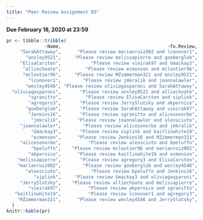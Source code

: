```yaml
---
title: "Peer Reivew Assignment 03"
---
```


__Due February 18, 2020 at 23:59__


```r
pr <- tibble::tribble(
              ~Name,                                       ~To.Review,                                               ~Will.Review,
     "SarahAttaway",      "Please review marianruiz002 and lconover1",        "You will be reviewed by gooberglob and wesley4546",
       "ansley9521",     "Please review melissapierre and gooberglob",  "You will be reviewed by oliviagasparoni and mcloutier96",
     "ElisaCarsten",           "Please review vieirak97 and Gmackay3",      "You will be reviewed by sgranitto and melissapierre",
      "alliechoate",         "Please review ecmonson and mcloutier96", "You will be reviewed by JerrySlutsky and oliviagasparoni",
      "mcloutier96",     "Please review MZimmerman321 and ansley9521",         "You will be reviewed by bpeluffo and alliechoate",
        "lconover1",        "Please review jmkralik and joannalawler",  "You will be reviewed by kaitlinwhite19 and SarahAttaway",
       "wesley4546", "Please review oliviagasparoni and SarahAttaway",  "You will be reviewed by MZimmerman321 and marianruiz002",
  "oliviagasparoni",       "Please review ansley9521 and alliechoate",           "You will be reviewed by wesley4546 and siplink",
        "sgranitto",         "Please review ElisaCarsten and siplink",          "You will be reviewed by Jenkins16 and vieirak97",
        "agregory3",       "Please review JerrySlutsky and akpernice", "You will be reviewed by melissapierre and kaitlinwhite19",
       "gooberglob",       "Please review SarahAttaway and vieirak97",     "You will be reviewed by marianruiz002 and ansley9521",
        "Jenkins16",       "Please review sgranitto and alicesonorbe",          "You will be reviewed by ecmonson and alexsciuto",
         "jmkralik",      "Please review joannalawler and alexsciuto",       "You will be reviewed by lconover1 and joannalawler",
     "joannalawler",        "Please review alicesonorbe and jmkralik",           "You will be reviewed by jmkralik and lconover1",
         "Gmackay3",       "Please review siplink and kaitlinwhite19",         "You will be reviewed by siplink and ElisaCarsten",
         "ecmonson",      "Please review Jenkins16 and MZimmerman321",        "You will be reviewed by alliechoate and akpernice",
     "alicesonorbe",          "Please review alexsciuto and bpeluffo",       "You will be reviewed by joannalawler and Jenkins16",
         "bpeluffo",    "Please review mcloutier96 and marianruiz002",      "You will be reviewed by alexsciuto and alicesonorbe",
        "akpernice",      "Please review kaitlinwhite19 and ecmonson",          "You will be reviewed by vieirak97 and agregory3",
    "melissapierre",       "Please review agregory3 and ElisaCarsten",      "You will be reviewed by ansley9521 and JerrySlutsky",
    "marianruiz002",        "Please review gooberglob and wesley4546",        "You will be reviewed by SarahAttaway and bpeluffo",
       "alexsciuto",           "Please review bpeluffo and Jenkins16",        "You will be reviewed by alicesonorbe and jmkralik",
          "siplink",     "Please review Gmackay3 and oliviagasparoni",           "You will be reviewed by Gmackay3 and sgranitto",
     "JerrySlutsky",    "Please review alliechoate and melissapierre",      "You will be reviewed by agregory3 and MZimmerman321",
        "vieirak97",          "Please review akpernice and sgranitto",      "You will be reviewed by ElisaCarsten and gooberglob",
   "kaitlinwhite19",          "Please review lconover1 and agregory3",           "You will be reviewed by akpernice and Gmackay3",
    "MZimmerman321",      "Please review wesley4546 and JerrySlutsky",         "You will be reviewed by mcloutier96 and ecmonson"
  )
knitr::kable(pr)
```
